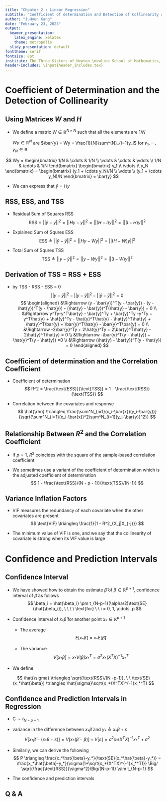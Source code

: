 ```yaml
---
title: "Chpater 2 : Linear Regression"
subtitle: "Coefficient of determination and Detection of Collinearity and Confidence and Prediction interval"
author: "JuHyun Kang"
date: "February 23, 2025"
output:
  beamer_presentation:
    latex_engine: xelatex
    theme: metropolis
  slidy_presentation: default
fonttheme: serif
fontsize: 8pt
institute: The Three Sisters of Newton \newline School of Mathematics, Statistics and Data Science \newline Sungshin Women’s Universit
header-includes: \input{header_includes.tex}
---
```


# Coefficient of Determination and the Detection of Collinearity

## Using Matrices $W$ and $H$
- We define a matrix $W \in \mathbb{R}^{N \times N}$ such that all the elements are $1/N$ \

  $Wy \in \mathbb{R}^N$ are $\bar{y} = Wy = \frac{1}{N}\sum^{N}_{i=1}y_i$ for $y_1, \cdots,y_N \in \mathbb{R}$
  
$$
Wy = \begin{bmatrix}
      1/N    & \cdots & 1/N \\
      \vdots & \cdots & \vdots \\
      1/N    & \cdots & 1/N
     \end{bmatrix} \begin{bmatrix}
                    y_1 \\
                    \vdots \\
                    y_N
                   \end{bmatrix} = \begin{bmatrix}
                                   (y_1 + \cdots y_N)/N \\ 
                                   \vdots \\
                                   (y_1 + \cdots y_N)/N
                                   \end{bmatrix} = \bar{y}
$$

- We can express that $\hat{y} = Hy$

## RSS, ESS, and TSS
- Residual Sum of Squares RSS
$$
\text{RSS} = ||\hat{y}-y||^2 = ||Hy - y||^2 = ||(H-I)y||^2 = ||(I-H)y||^2
$$

- Explained Sum of Squres ESS
$$
\text{ESS} \triangleq ||\hat{y} - \bar{y}||^2 = ||Hy - Wy||^2 = ||(H - W)y||^2
$$

- Total Sum of Squres TSS
$$
\text{TSS} \triangleq ||y - \bar{y}||^2 = ||y - Wy||^2 = ||(I - W)y||^2 
$$

## Derivation of TSS = RSS + ESS

- \textbf{Proof} by TSS - RSS - ESS = 0
$$
  ||y - \bar{y}||^2 - ||y - \hat{y}||^2 - ||\hat{y} - \bar{y}||^2  = 0 
$$
  $$
  \begin{aligned}
  &\Rightarrow (y - \bar{y})^T(y - \bar{y}) - (y - \hat{y})^T(y - \hat{y}) - (\hat{y} - \bar{y})^T(\hat{y} - \bar{y}) = 0 \\
  &\Rightarrow y^Ty-y^T\bar{y} - \bar{y}^Ty + \bar{y}^Ty -y^Ty + y^T\hat{y} + \hat{y}^Ty - \hat{y}^T\hat{y} - \hat{y}^T\hat{y} + \hat{y}^T\bar{y} + \bar{y}^T\hat{y} - \bar{y}^T\bar{y} = 0 \\
  &\Rightarrow -2\bar{y}^Ty + 2\hat{y}^Ty + 2\bar{y}^T\hat{y} - 2\hat{y}^T\hat{y} = 0 \\
  &\Rightarrow -\bar{y}^T(y - \hat{y}) + \hat{y}^T(y - \hat{y}) =0 \\
  &\Rightarrow (\hat{y} - \bar{y})^T(y - \hat{y}) = 0
  \end{aligned}
  $$

## Coefficient of determination and the Correlation Coefficient
- Coefficient of determination
$$
R^2 = \frac{\text{ESS}}{\text{TSS}} = 1 - \frac{\text{RSS}}{\text{TSS}}
$$

- Correlation between the covariates and response
$$
\hat{\rho} \triangleq \frac{\sum^N_{i=1}(x_i-\bar{x})(y_i-\bar{y})}{\sqrt{\sum^N_{i=1}(x_i-\bar{x})^2\sum^N_{i=1}(y_i-\bar{y})^2}} 
$$

## Relationship Between $R^2$ and the Correlation Coefficient
- If $p=1$, $R^2$ coincides with the square of the sample-based correlation coefficient
\begin{align*}
\frac{\text{ESS}}{\text{TSS}} &= \frac{\hat{\beta_1^2}||x-\bar{x}||^2}{||y-\bar{y}||^2} = \left\{ \frac{\sum^N_{i=1}(x_i-\bar{x})(y_i-\bar{y})}{\sum^N_{i=1}(x_i-\bar{x})^2} \right\}^2 \frac{\sum^N_{i=1}(x_i-\bar{x})^2}{\sum^N_{i=1}(y_i-\bar{y})^2} \\
&= \frac{\left\{ \sum^N_{i=1}(x_i-\bar{x})(y_i-\bar{y}) \right\}^2}{\sum^N_{i=1}(x_i-\bar{x})^2]\sum^N_{i=1}(y_i-\bar{y})^2} =\hat{\rho}^2
\end{align*}

- We sometimes use a variant of the coefficient of determination which is the adjusted coefficient of determination
$$
1 - \frac{\text{RSS}/(N - p - 1)}{\text{TSS}/(N-1)}
$$

## Variance Inflation Factors
- VIF measures the redundancy of each covariate when the other covariates are present
$$
\text{VIF} \triangleq \frac{1}{1 - R^2_{X_j|X_{-j}}}
$$

- The minimum value of VIF is one, and we say that the collinearity of covariate is strong when its VIF value is large

# Confidence and Prediction Intervals

## Confidence Interval

- We have showed how to obtain the estimate $\hat{\beta}$ of $\beta \in \mathbb{R}^{p+1}$, confidence interval of $\hat{\beta}$ as follows
$$
\beta_i = \hat{\beta_i} \pm t_{N-p-1}(\alpha/2)\text{SE}(\hat{\beta_i}), \ \ \ \  \text{for} \ \   i = 0, 1, \cdots, p
$$

- Confidence interval of $x_* \hat{\beta}$ for another point $x_*\in \mathbb{R}^{p+1}$

  - The average
$$
E[x_*\hat{\beta}] = x_*E[\hat{\beta}]
$$

  - The variance
$$
V[x_*\hat{\beta}] = x_*V(\hat{\beta})x_*^T = \sigma^2x_*(X^TX)^{-1}x_*^T
$$
    
- We define 

$$
\hat{\sigma} \triangleq \sqrt{\text{RSS}/(N -p-1)}, \ \ \text{SE}(x_*\hat{\beta}) \triangleq \hat{\sigma}\sqrt{x_*(X^TX)^{-1}x_*^T}
$$

## Confidence and Prediction Intervals in Regression

- $\text{C} \sim t_{N-p-1}$
\vt
- variance in the difference between $x_*\hat{\beta}$ and $y_* \triangleq x_*\beta + \varepsilon$
$$
V[x_*\hat{\beta} - (x_*\beta + \varepsilon)] = V[x_*(\hat{\beta} - \beta)]+V[\varepsilon] = \sigma^2x_*(X^TX)^{-1}x_*^T +\sigma^2
$$

- Similarly, we can derive the following
$$
P \triangleq \frac{x_*\hat{\beta}-y_*}{\text{SE}(x_*\hat{\beta}-y_*)} = \frac{x_*\hat{\beta}-y_*}{\sigma(1+\sqrt{x_*(X^TX)^{-1}x_*^T)}} \Big/ \sqrt{\frac{\text{RSS}}{\sigma^2}\Big/(N-p-1)} \sim t_{N-p-1}
$$

- The confidence and prediction intervals
\begin{align*}
x_*\beta = x_*\hat{\beta} \pm t_{N-p-1}(\alpha/2)\hat{\sigma}\sqrt{x_*(X^TX)^{-1}x_*^T} \\
y_* = x_*\hat{\beta} \pm t_{N-p-1}(\alpha/2)\hat{\sigma}\sqrt{1+x_*(X^TX)^{-1}x_*^T}
\end{align*}

## Q & A

\begin{center}
  {\bf {\Huge Q \& A}}
\end{center}

## 

\begin{center}
  {\bf {\Huge Thank you :)}}
\end{center}

